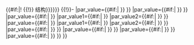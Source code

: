 <includeonly>{{#if:{{{CrystalStruct|}}}{{{SpaceGroup|}}}{{{LattConst_a|}}}{{{LattConst_b|}}}{{{LattConst_c|}}}{{{LattConst_alpha|}}}{{{LattConst_beta|}}}{{{LattConst_gamma|}}}{{{Coordination|}}}{{{MolShape|}}}{{{OrbitalHybridisation|}}}{{{Dipole|}}}|! {{Chembox header}} {{!}} 结构{{{Reference|{{{參考|{{{参考|}}}}}}}}}
{{!}}-
{{Chembox entry|par_name={{#if:{{{CrystalStruct|}}}|CrystalStruct }}|par_value={{#if:{{{CrystalStruct|}}}|{{{CrystalStruct}}} }} }}
{{Chembox entry|par_name={{#if:{{{SpaceGroup|}}}|SpaceGroup }}|par_value={{#if:{{{SpaceGroup|}}}|{{{SpaceGroup}}} }} }}
{{Chembox entry|par_name={{#if:{{{LattConst_a|}}}{{{LattConst_b|}}}{{{LattConst_c|}}}|LattConst }}  |par_value={{#if:{{{LattConst_a|}}}|{{{LattConst_a}}} }} |par_value1={{#if:{{{LattConst_b|}}}|{{{LattConst_b}}} }} |par_value2={{#if:{{{LattConst_c|}}}|{{{LattConst_c}}} }} }}
{{Chembox entry|par_name={{#if:{{{LattConst_alpha|}}}{{{LattConst_beta|}}}{{{LattConst_gamma|}}}|LattConst_Angle }} |par_value={{#if:{{{LattConst_alpha|}}}|{{{LattConst_alpha}}} }} |par_value1={{#if:{{{LattConst_beta|}}}|{{{LattConst_beta}}} }} |par_value2={{#if:{{{LattConst_gamma|}}}|{{{LattConst_gamma}}} }} }}
{{Chembox entry|par_name={{#if:{{{Coordination|}}}|Coordination }} |par_value={{#if:{{{Coordination|}}}|{{{Coordination}}} }} }}
{{Chembox entry|par_name={{#if:{{{MolShape|}}}|MolShape }} |par_value={{#if:{{{MolShape|}}}|{{{MolShape}}} }} }}
{{Chembox entry|par_name={{#if:{{{OrbitalHybridisation|}}}|OrbitalHybridisation }} |par_value={{#if:{{{OrbitalHybridisation|}}}|{{{OrbitalHybridisation}}} }} }}
{{Chembox entry|par_name={{#if:{{{Dipole|}}}|Dipole }} |par_value={{#if:{{{Dipole|}}}|{{{Dipole}}} }} }} }}
</includeonly><noinclude>{{Documentation}}</noinclude>